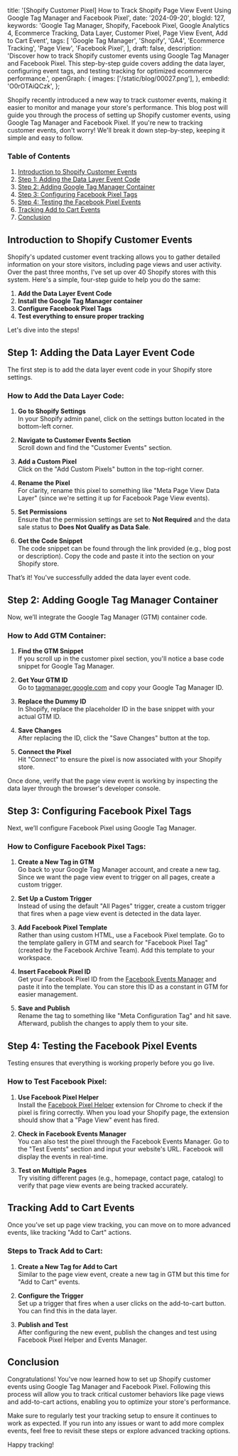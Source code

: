   title:
    '[Shopify Customer Pixel] How to Track Shopify Page View Event Using Google Tag Manager and Facebook Pixel',
  date: '2024-09-20',
  blogId: 127,
  keywords:
    'Google Tag Manager, Shopify, Facebook Pixel, Google Analytics 4, Ecommerce Tracking, Data Layer, Customer Pixel, Page View Event, Add to Cart Event',
  tags: [
    'Google Tag Manager',
    'Shopify',
    'GA4',
    'Ecommerce Tracking',
    'Page View',
    'Facebook Pixel',
  ],
  draft: false,
  description:
    'Discover how to track Shopify customer events using Google Tag Manager and Facebook Pixel. This step-by-step guide covers adding the data layer, configuring event tags, and testing tracking for optimized ecommerce performance.',
  openGraph: {
    images: ['/static/blog/00027.png'],
  },
  embedId: 'O0rOTAiQCzk',
};

Shopify recently introduced a new way to track customer events, making it easier to monitor and manage your store's performance. This blog post will guide you through the process of setting up Shopify customer events, using Google Tag Manager and Facebook Pixel. If you're new to tracking customer events, don't worry! We'll break it down step-by-step, keeping it simple and easy to follow.

### Table of Contents

1. [Introduction to Shopify Customer Events](#introduction-to-shopify-customer-events)
2. [Step 1: Adding the Data Layer Event Code](#step-1-adding-the-data-layer-event-code)
3. [Step 2: Adding Google Tag Manager Container](#step-2-adding-google-tag-manager-container)
4. [Step 3: Configuring Facebook Pixel Tags](#step-3-configuring-facebook-pixel-tags)
5. [Step 4: Testing the Facebook Pixel Events](#step-4-testing-the-facebook-pixel-events)
6. [Tracking Add to Cart Events](#tracking-add-to-cart-events)
7. [Conclusion](#conclusion)

## Introduction to Shopify Customer Events

Shopify's updated customer event tracking allows you to gather detailed information on your store visitors, including page views and user activity. Over the past three months, I've set up over 40 Shopify stores with this system. Here's a simple, four-step guide to help you do the same:

1. **Add the Data Layer Event Code**
2. **Install the Google Tag Manager container**
3. **Configure Facebook Pixel Tags**
4. **Test everything to ensure proper tracking**

Let's dive into the steps!

## Step 1: Adding the Data Layer Event Code

The first step is to add the data layer event code in your Shopify store settings.

### How to Add the Data Layer Code:

1. **Go to Shopify Settings**  
   In your Shopify admin panel, click on the settings button located in the bottom-left corner.

2. **Navigate to Customer Events Section**  
   Scroll down and find the "Customer Events" section.

3. **Add a Custom Pixel**  
   Click on the "Add Custom Pixels" button in the top-right corner.

4. **Rename the Pixel**  
   For clarity, rename this pixel to something like "Meta Page View Data Layer" (since we're setting it up for Facebook Page View events).

5. **Set Permissions**  
   Ensure that the permission settings are set to **Not Required** and the data sale status to **Does Not Qualify as Data Sale**.

6. **Get the Code Snippet**  
   The code snippet can be found through the link provided (e.g., blog post or description). Copy the code and paste it into the section on your Shopify store.

<DataLayerCodeBlock fileName="page_view.js" />

That’s it! You've successfully added the data layer event code.

## Step 2: Adding Google Tag Manager Container

Now, we’ll integrate the Google Tag Manager (GTM) container code.

### How to Add GTM Container:

1. **Find the GTM Snippet**  
   If you scroll up in the customer pixel section, you'll notice a base code snippet for Google Tag Manager.

2. **Get Your GTM ID**  
   Go to [tagmanager.google.com](https://tagmanager.google.com) and copy your Google Tag Manager ID.

3. **Replace the Dummy ID**  
   In Shopify, replace the placeholder ID in the base snippet with your actual GTM ID.

4. **Save Changes**  
   After replacing the ID, click the "Save Changes" button at the top.

5. **Connect the Pixel**  
   Hit "Connect" to ensure the pixel is now associated with your Shopify store.

Once done, verify that the page view event is working by inspecting the data layer through the browser's developer console.

## Step 3: Configuring Facebook Pixel Tags

Next, we’ll configure Facebook Pixel using Google Tag Manager.

### How to Configure Facebook Pixel Tags:

1. **Create a New Tag in GTM**  
   Go back to your Google Tag Manager account, and create a new tag. Since we want the page view event to trigger on all pages, create a custom trigger.

2. **Set Up a Custom Trigger**  
   Instead of using the default "All Pages" trigger, create a custom trigger that fires when a page view event is detected in the data layer.

3. **Add Facebook Pixel Template**  
   Rather than using custom HTML, use a Facebook Pixel template. Go to the template gallery in GTM and search for "Facebook Pixel Tag" (created by the Facebook Archive Team). Add this template to your workspace.

4. **Insert Facebook Pixel ID**  
   Get your Facebook Pixel ID from the [Facebook Events Manager](https://business.facebook.com/events_manager) and paste it into the template. You can store this ID as a constant in GTM for easier management.

5. **Save and Publish**  
   Rename the tag to something like "Meta Configuration Tag" and hit save. Afterward, publish the changes to apply them to your site.

## Step 4: Testing the Facebook Pixel Events

Testing ensures that everything is working properly before you go live.

### How to Test Facebook Pixel:

1. **Use Facebook Pixel Helper**  
   Install the [Facebook Pixel Helper](https://chrome.google.com/webstore/detail/facebook-pixel-helper/fdgfkebogiimcoedlicjlajpkdmockpc) extension for Chrome to check if the pixel is firing correctly. When you load your Shopify page, the extension should show that a "Page View" event has fired.

2. **Check in Facebook Events Manager**  
   You can also test the pixel through the Facebook Events Manager. Go to the "Test Events" section and input your website's URL. Facebook will display the events in real-time.

3. **Test on Multiple Pages**  
   Try visiting different pages (e.g., homepage, contact page, catalog) to verify that page view events are being tracked accurately.

## Tracking Add to Cart Events

Once you’ve set up page view tracking, you can move on to more advanced events, like tracking "Add to Cart" actions.

### Steps to Track Add to Cart:

1. **Create a New Tag for Add to Cart**  
   Similar to the page view event, create a new tag in GTM but this time for "Add to Cart" events.

2. **Configure the Trigger**  
   Set up a trigger that fires when a user clicks on the add-to-cart button. You can find this in the data layer.

3. **Publish and Test**  
   After configuring the new event, publish the changes and test using Facebook Pixel Helper and Events Manager.

## Conclusion

Congratulations! You've now learned how to set up Shopify customer events using Google Tag Manager and Facebook Pixel. Following this process will allow you to track critical customer behaviors like page views and add-to-cart actions, enabling you to optimize your store's performance.

Make sure to regularly test your tracking setup to ensure it continues to work as expected. If you run into any issues or want to add more complex events, feel free to revisit these steps or explore advanced tracking options.

Happy tracking!
